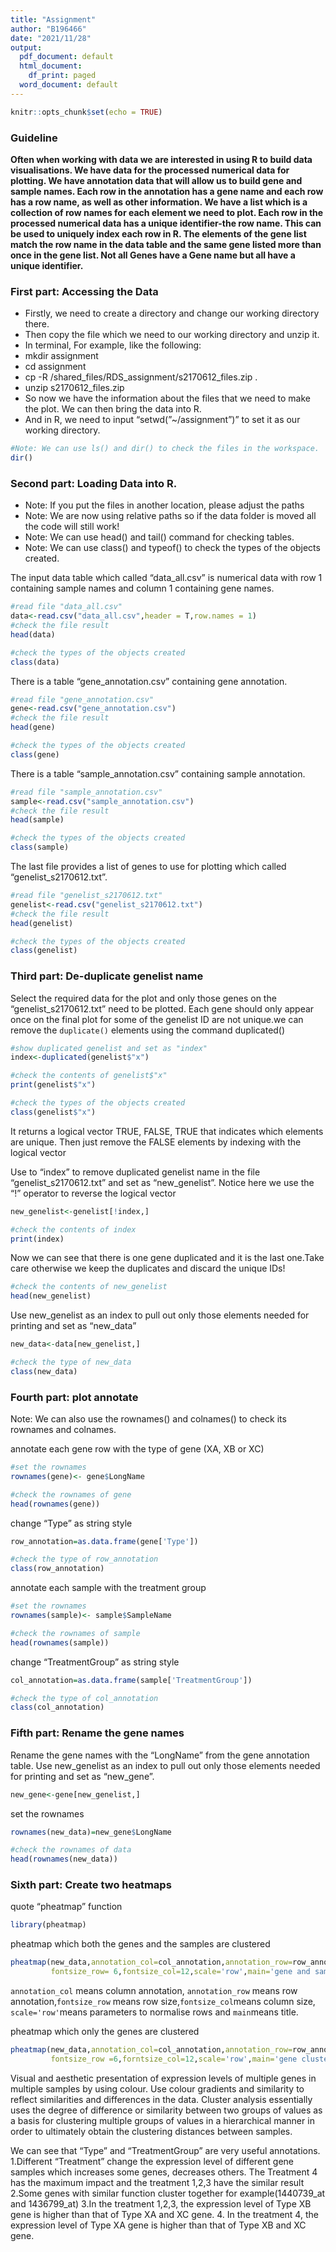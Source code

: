 ```yaml
---
title: "Assignment"
author: "B196466"
date: "2021/11/28"
output:
  pdf_document: default
  html_document:
    df_print: paged
  word_document: default
---
```

```r
knitr::opts_chunk$set(echo = TRUE)
```
### Guideline
**
Often when working with data we are interested in using R to build data visualisations.
We have data for the processed numerical data for plotting.
We have annotation data that will allow us to build gene and sample names.
Each row in the annotation has a gene name and each row has a row name, as well as other information.
We have a list which is a collection of row names for each element we need to plot.
Each row in the processed numerical data has a unique identifier-the row name. This can be used to uniquely index each row in R.
The elements of the gene list match the row name in the data table and the same gene listed more than once in the gene list. Not all Genes have a Gene name but all have a unique identifier.
**

### First part: Accessing the Data
- Firstly, we need to create a directory and change our working directory there.
- Then copy the file which we need to our working directory and unzip it.
- In terminal, For example, like the following:
- mkdir assignment 
- cd  assignment
- cp -R /shared_files/RDS_assignment/s2170612_files.zip .
- unzip s2170612_files.zip
- So now we have the information about the files that we need to make the plot. We can then bring the data into R.
- And in R, we need to input "setwd("~/assignment")" to set it as our working directory.
```r
#Note: We can use ls() and dir() to check the files in the workspace.
dir()
```

### Second part: Loading Data into R. 
- Note: If you put the files in another location, please adjust the paths
- Note: We are now using relative paths so if the data folder is moved all the code will still work!
- Note: We can use head() and tail() command for checking tables.
- Note: We can use class() and typeof() to check the types of the objects created.


The input data table which called “data_all.csv” is numerical data with row 1 containing sample names and column 1 containing gene names.
```r
#read file "data_all.csv"
data<-read.csv("data_all.csv",header = T,row.names = 1)
#check the file result
head(data)
```

```r
#check the types of the objects created
class(data)
```

There is a table “gene_annotation.csv” containing gene annotation.
```r
#read file "gene_annotation.csv"
gene<-read.csv("gene_annotation.csv")
#check the file result
head(gene)
```

```r
#check the types of the objects created
class(gene)
```

There is a table “sample_annotation.csv” containing sample annotation.
```r
#read file "sample_annotation.csv"
sample<-read.csv("sample_annotation.csv")
#check the file result
head(sample)
```

```r
#check the types of the objects created
class(sample)
```

The last file provides a list of genes to use for plotting which called “genelist_s2170612.txt”.
```r
#read file "genelist_s2170612.txt"
genelist<-read.csv("genelist_s2170612.txt")
#check the file result
head(genelist)
```

```r
#check the types of the objects created
class(genelist)
```

### Third part: De-duplicate genelist name
Select the required data for the plot and only those genes on the “genelist_s2170612.txt” need to be plotted. 
Each gene should only appear once on the final plot for some of the genelist ID are not unique.we can remove the `duplicate()` elements using the command duplicated()

```r
#show duplicated genelist and set as "index"
index<-duplicated(genelist$"x")
```

```r
#check the contents of genelist$"x"
print(genelist$"x")
```

```r
#check the types of the objects created
class(genelist$"x")
```
It returns a logical vector TRUE, FALSE, TRUE that indicates which elements are unique.
Then just remove the FALSE elements by indexing with the logical vector

Use to "index" to remove duplicated genelist name in the file “genelist_s2170612.txt” and set as "new_genelist". Notice here we use the “!” operator to reverse the logical vector
```r
new_genelist<-genelist[!index,]
```

```r
#check the contents of index
print(index)
```
Now we can see that there is one gene duplicated and it is the last one.Take care otherwise we keep the duplicates and discard the unique IDs!

```r
#check the contents of new_genelist
head(new_genelist)
```


Use new_genelist as an index to pull out only those elements needed for printing and set as "new_data"
```r
new_data<-data[new_genelist,]
```

```r
#check the type of new_data
class(new_data)
```


### Fourth part: plot annotate
Note: We can also use the rownames() and colnames() to check its rownames and colnames.

annotate each gene row with the type of gene (XA, XB or XC) 
```r
#set the rownames
rownames(gene)<- gene$LongName
```

```r
#check the rownames of gene
head(rownames(gene))
```

change "Type" as string style
```r
row_annotation=as.data.frame(gene['Type'])
```

```r
#check the type of row_annotation
class(row_annotation)
```

annotate each sample with the treatment group 
```r
#set the rownames
rownames(sample)<- sample$SampleName
```

```r
#check the rownames of sample
head(rownames(sample))
```

change "TreatmentGroup" as string style
```r
col_annotation=as.data.frame(sample['TreatmentGroup'])
```

```r
#check the type of col_annotation
class(col_annotation)
```


### Fifth part: Rename the gene names
Rename the gene names with the “LongName” from the gene annotation table. Use new_genelist as an index to pull out only those elements needed for printing and set as "new_gene".
```r
new_gene<-gene[new_genelist,]
```

set the rownames
```r
rownames(new_data)=new_gene$LongName
```

```r
#check the rownames of data
head(rownames(new_data))
```

### Sixth part: Create two heatmaps
quote "pheatmap" function
```r
library(pheatmap)
```

pheatmap which both the genes and the samples are clustered  
```r
pheatmap(new_data,annotation_col=col_annotation,annotation_row=row_annotation,
         fontsize_row= 6,fontsize_col=12,scale='row',main='gene and sample clustered')
```
`annotation_col` means column annotation, `annotation_row` means row annotation,`fontsize_row` means row size,`fontsize_col`means column size, `scale='row'`means parameters to normalise rows and `main`means title.

pheatmap which only the genes are clustered
```r
pheatmap(new_data,annotation_col=col_annotation,annotation_row=row_annotation,
         fontsize_row =6,forntsize_col=12,scale='row',main='gene clustered',cluster_cols=FALSE)
```



Visual and aesthetic presentation of expression levels of multiple genes in multiple samples by using colour. Use colour gradients and similarity to reflect similarities and differences in the data.
Cluster analysis essentially uses the degree of difference or similarity between two groups of values as a basis for clustering multiple groups of values in a hierarchical manner in order to ultimately obtain the clustering distances between samples.

We can see that "Type" and "TreatmentGroup" are very useful annotations. 1.Different "Treatment" change the expression level of different gene samples which increases some genes, decreases others. The Treatment 4 has the maximum impact and the treatment 1,2,3 have the similar result 2.Some genes with similar function cluster together for example(1440739_at and 1436799_at) 3.In the treatment 1,2,3, the expression level of Type XB gene is higher than that of Type XA and XC gene. 4. In the treatment 4, the expression level of Type XA gene is higher than that of Type XB and XC gene.




